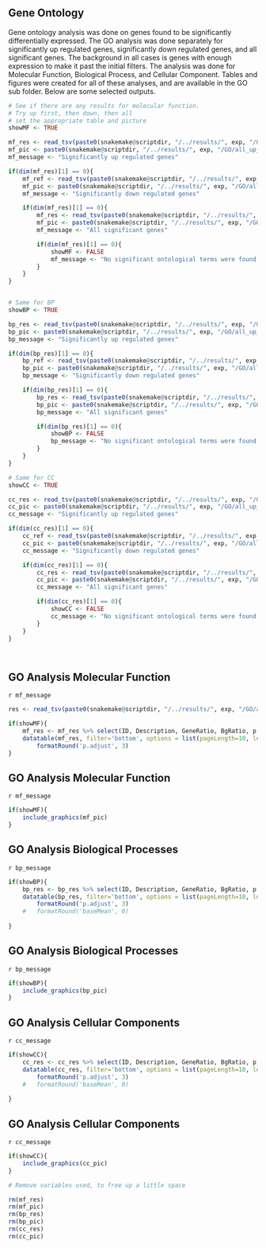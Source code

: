 ## Gene Ontology

Gene ontology analysis was done on genes found to be significantly differentially expressed. The GO analysis was done separately for significantly up regulated genes, significantly down regulated genes, and all significant genes. The background in all cases is genes with enough expression to make it past the initial filters. The analysis was done for Molecular Function, Biological Process, and Cellular Component. Tables and figures were created for all of these analyses, and are available in the GO sub folder. Below are some selected outputs.


```r

# See if there are any results for molecular function.
# Try up first, then down, then all
# set the appropriate table and picture
showMF <- TRUE

mf_res <- read_tsv(paste0(snakemake@scriptdir, "/../results/", exp, "/GO/all_up_genes_MF_results.txt"))
mf_pic <- paste0(snakemake@scriptdir, "/../results/", exp, "/GO/all_up_genes_MF_bar.png")
mf_message <- "Significantly up regulated genes"

if(dim(mf_res)[1] == 0){
	mf_ref <- read_tsv(paste0(snakemake@scriptdir, "/../results/", exp, "/GO/all_down_genes_MF_results.txt"))
	mf_pic <- paste0(snakemake@scriptdir, "/../results/", exp, "/GO/all_down_genes_MF_bar.png")
	mf_message <- "Significantly down regulated genes"

	if(dim(mf_res)[1] == 0){
		mf_res <- read_tsv(paste0(snakemake@scriptdir, "/../results/", exp, "/GO/all_genes_MF_results.txt"))
		mf_pic <- paste0(snakemake@scriptdir, "/../results/", exp, "/GO/all_genes_MF_bar.png")
		mf_message <- "All significant genes"

		if(dim(mf_res)[1] == 0){
			showMF <- FALSE
			mf_message <- "No significant ontological terms were found for Molecular Function"
		}
	} 
}


# Same for BP
showBP <- TRUE

bp_res <- read_tsv(paste0(snakemake@scriptdir, "/../results/", exp, "/GO/all_up_genes_BP_results.txt"))
bp_pic <- paste0(snakemake@scriptdir, "/../results/", exp, "/GO/all_up_genes_BP_dot.png")
bp_message <- "Significantly up regulated genes"

if(dim(bp_res)[1] == 0){
	bp_ref <- read_tsv(paste0(snakemake@scriptdir, "/../results/", exp, "/GO/all_down_genes_BP_results.txt"))
	bp_pic <- paste0(snakemake@scriptdir, "/../results/", exp, "/GO/all_down_genes_BP_dot.png")
	bp_message <- "Significantly down regulated genes"

	if(dim(bp_res)[1] == 0){
		bp_res <- read_tsv(paste0(snakemake@scriptdir, "/../results/", exp, "/GO/all_genes_BP_results.txt"))
		bp_pic <- paste0(snakemake@scriptdir, "/../results/", exp, "/GO/all_genes_BP_dot.png")
		bp_message <- "All significant genes"

		if(dim(bp_res)[1] == 0){
			showBP <- FALSE
			bp_message <- "No significant ontological terms were found for Biological Process"
		}
	}
}

# Same for CC
showCC <- TRUE

cc_res <- read_tsv(paste0(snakemake@scriptdir, "/../results/", exp, "/GO/all_up_genes_CC_results.txt"))
cc_pic <- paste0(snakemake@scriptdir, "/../results/", exp, "/GO/all_up_genes_CC_GO_graph.png")
cc_message <- "Significantly up regulated genes"

if(dim(cc_res)[1] == 0){
	cc_ref <- read_tsv(paste0(snakemake@scriptdir, "/../results/", exp, "/GO/all_down_genes_CC_results.txt"))
	cc_pic <- paste0(snakemake@scriptdir, "/../results/", exp, "/GO/all_down_genes_CC_GO_graph.png")
	cc_message <- "Significantly down regulated genes"

	if(dim(cc_res)[1] == 0){
		cc_res <- read_tsv(paste0(snakemake@scriptdir, "/../results/", exp, "/GO/all_genes_CC_results.txt"))
		cc_pic <- paste0(snakemake@scriptdir, "/../results/", exp, "/GO/all_genes_CC_GO_graph.png")
		cc_message <- "All significant genes"

		if(dim(cc_res)[1] == 0){
			showCC <- FALSE
			cc_message <- "No significant ontological terms were found for Cellular Components"
		}
	}
}




```
## GO Analysis Molecular Function
`r mf_message`

```r
res <- read_tsv(paste0(snakemake@scriptdir, "/../results/", exp, "/GO/all_up_genes_MF_results.txt"))

if(showMF){
	mf_res <- mf_res %>% select(ID, Description, GeneRatio, BgRatio, p.adjust)
	datatable(mf_res, filter='bottom', options = list(pageLength=10, lengthMenu = c(5, 10, 25), scrollX=T)) %>% 
		formatRound('p.adjust', 3)
} 
```

## GO Analysis Molecular Function
`r mf_message`

```r

if(showMF){
	include_graphics(mf_pic)
}
```


## GO Analysis Biological Processes
`r bp_message`

```r

if(showBP){
	bp_res <- bp_res %>% select(ID, Description, GeneRatio, BgRatio, p.adjust)
	datatable(bp_res, filter='bottom', options = list(pageLength=10, lengthMenu = c(5, 10, 25), scrollX=T)) %>% 
		formatRound('p.adjust', 3)
	#	formatRound('baseMean', 0)
	
}

```

## GO Analysis Biological Processes
`r bp_message`

```r

if(showBP){
	include_graphics(bp_pic)
}


```


## GO Analysis Cellular Components
`r cc_message`

```r

if(showCC){
	cc_res <- cc_res %>% select(ID, Description, GeneRatio, BgRatio, p.adjust)
	datatable(cc_res, filter='bottom', options = list(pageLength=10, lengthMenu = c(5, 10, 25), scrollX=T)) %>% 
		formatRound('p.adjust', 3)
	#	formatRound('baseMean', 0)
	
}

```

## GO Analysis Cellular Components
`r cc_message`

```r

if(showCC){
	include_graphics(cc_pic)
}

```

```r

# Remove variables used, to free up a little space

rm(mf_res)
rm(mf_pic)
rm(bp_res)
rm(bp_pic)
rm(cc_res)
rm(cc_pic)


```